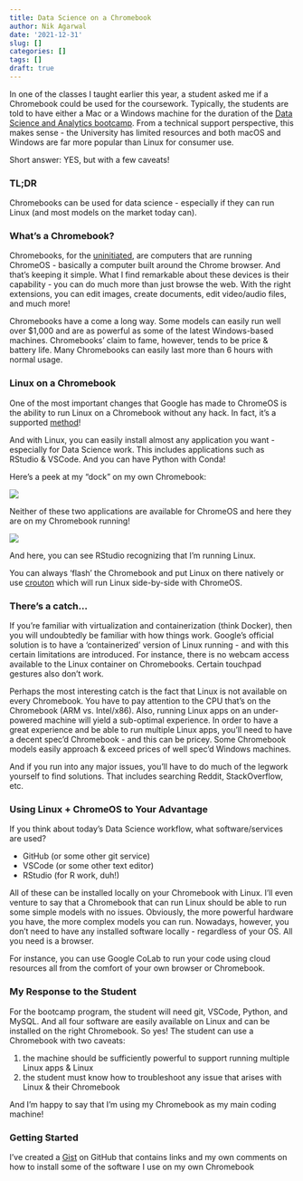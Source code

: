 ```yaml
---
title: Data Science on a Chromebook
author: Nik Agarwal
date: '2021-12-31'
slug: []
categories: []
tags: []
draft: true
---
```


In one of the classes I taught earlier this year, a student asked me if a Chromebook could be used for the coursework. Typically, the students are told to have either a Mac or a Windows machine for the duration of the [Data Science and Analytics bootcamp](https://digitalskills.wisc.edu/data-science-and-analytics-bootcamp/). From a technical support perspective, this makes sense - the University has limited resources and both macOS and Windows are far more popular than Linux for consumer use.

Short answer: YES, but with a few caveats!

### TL;DR

Chromebooks can be used for data science - especially if they can run Linux (and most models on the market today can).

### What's a Chromebook?

Chromebooks, for the [uninitiated](https://support.google.com/chromebook/answer/3265094?hl=en#zippy=%2Cwhy-are-chromebooks-cheaper-than-traditional-computers), are computers that are running ChromeOS - basically a computer built around the Chrome browser. And that's keeping it simple. What I find remarkable about these devices is their capability - you can do much more than just browse the web. With the right extensions, you can edit images, create documents, edit video/audio files, and much more!

Chromebooks have a come a long way. Some models can easily run well over $1,000 and are as powerful as some of the latest Windows-based machines. Chromebooks' claim to fame, however, tends to be price & battery life. Many Chromebooks can easily last more than 6 hours with normal usage.

### Linux on a Chromebook

One of the most important changes that Google has made to ChromeOS is the ability to run Linux on a Chromebook without any hack. In fact, it's a supported [method](https://support.google.com/chromebook/answer/9145439?hl=en)!

And with Linux, you can easily install almost any application you want - especially for Data Science work. This includes applications such as RStudio & VSCode. And you can have Python with Conda!

Here's a peek at my "dock" on my own Chromebook:

![](img/chromeos-dock.png)

Neither of these two applications are available for ChromeOS and here they are on my Chromebook running!

![](img/r-sysinfo.png)

And here, you can see RStudio recognizing that I'm running Linux.

You can always 'flash' the Chromebook and put Linux on there natively or use [crouton](https://github.com/dnschneid/crouton) which will run Linux side-by-side with ChromeOS.

### There's a catch...

If you're familiar with virtualization and containerization (think Docker), then you will undoubtedly be familiar with how things work. Google's official solution is to have a 'containerized' version of Linux running - and with this certain limitations are introduced. For instance, there is no webcam access available to the Linux container on Chromebooks. Certain touchpad gestures also don't work.

Perhaps the most interesting catch is the fact that Linux is not available on every Chromebook. You have to pay attention to the CPU that's on the Chromebook (ARM vs. Intel/x86). Also, running Linux apps on an under-powered machine will yield a sub-optimal experience. In order to have a great experience and be able to run multiple Linux apps, you'll need to have a decent spec'd Chromebook - and this can be pricey. Some Chromebook models easily approach & exceed prices of well spec'd Windows machines.

And if you run into any major issues, you'll have to do much of the legwork yourself to find solutions. That includes searching Reddit, StackOverflow, etc. 

### Using Linux + ChromeOS to Your Advantage

If you think about today's Data Science workflow, what software/services are used?

- GitHub (or some other git service)
- VSCode (or some other text editor)
- RStudio (for R work, duh!)

All of these can be installed locally on your Chromebook with Linux. I'll even venture to say that a Chromebook that can run Linux should be able to run some simple models with no issues. Obviously, the more powerful hardware you have, the more complex models you can run. Nowadays, however, you don't need to have any installed software locally - regardless of your OS. All you need is a browser.

For instance, you can use Google CoLab to run your code using cloud resources all from the comfort of your own browser or Chromebook.

### My Response to the Student

For the bootcamp program, the student will need git, VSCode, Python, and MySQL. And all four software are easily available on Linux and can be installed on the right Chromebook. So yes! The student can use a Chromebook with two caveats:

1. the machine should be sufficiently powerful to support running multiple Linux apps & Linux
2. the student must know how to troubleshoot any issue that arises with Linux & their Chromebook

And I'm happy to say that I'm using my Chromebook as my main coding machine!

### Getting Started

I've created a [Gist](https://gist.github.com/nikdata/cee0fb536446e469929927f29afc59a8) on GitHub that contains links and my own comments on how to install some of the software I use on my own Chromebook